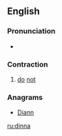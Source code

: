 ==English==

===Pronunciation===
* {{IPA|/ˈdɪnə/|lang=en}}

===Contraction===
{{en-cont}}

# {{label|en|Scotland|Geordie}} [[do]] [[not]]

===Anagrams===
* [[Diann#English|Diann]]

[[ru:dinna]]